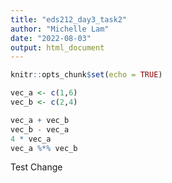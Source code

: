 ```yaml
---
title: "eds212_day3_task2"
author: "Michelle Lam"
date: "2022-08-03"
output: html_document
---
```


```r
knitr::opts_chunk$set(echo = TRUE)
```

```r
vec_a <- c(1,6)
vec_b <- c(2,4)

vec_a + vec_b
vec_b - vec_a
4 * vec_a
vec_a %*% vec_b
```

Test Change
